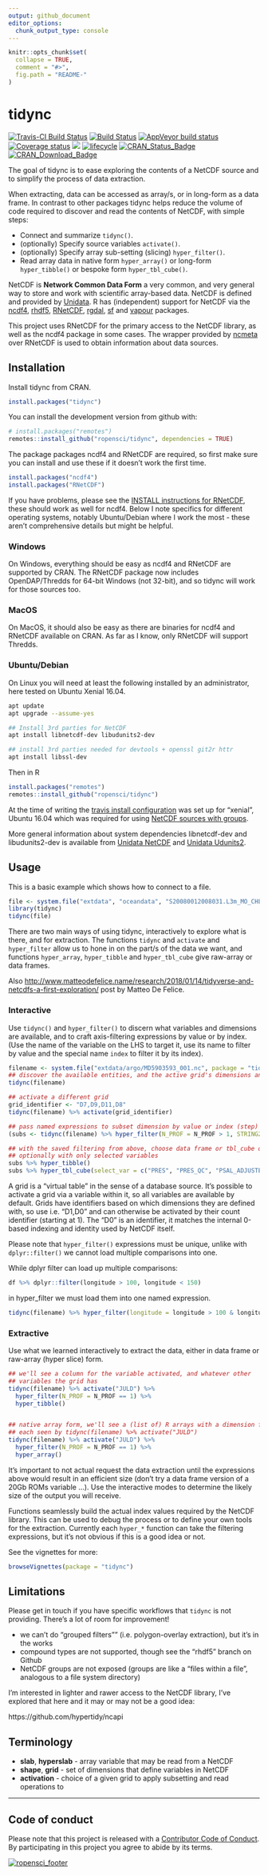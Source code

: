 ```yaml
---
output: github_document
editor_options: 
  chunk_output_type: console
---
```


<!-- README.md is generated from README.Rmd. Please edit that file -->

```r
knitr::opts_chunk$set(
  collapse = TRUE,
  comment = "#>",
  fig.path = "README-"
)
```

# tidync

<!-- badges: start -->
[![Travis-CI Build Status](https://travis-ci.org/ropensci/tidync.svg?branch=master&env=BUILD_NAME=xenial_release&label=linux)](https://travis-ci.org/ropensci/tidync)
[![Build Status](https://travis-ci.org/ropensci/tidync.svg?branch=master&env=BUILD_NAME=osx_release&label=osx)](https://travis-ci.org/ropensci/tidync)
[![AppVeyor build status](https://ci.appveyor.com/api/projects/status/github/ropensci/tidync?branch=master&svg=true)](https://ci.appveyor.com/project/mdsumner/tidync-nvwwt)
[![Coverage status](https://codecov.io/gh/ropensci/tidync/branch/master/graph/badge.svg)](https://codecov.io/github/ropensci/tidync?branch=master)
[![](https://badges.ropensci.org/174_status.svg)](https://github.com/ropensci/onboarding/issues/174)
[![lifecycle](https://img.shields.io/badge/lifecycle-maturing-blue.svg)](https://www.tidyverse.org/lifecycle/#maturing) [![CRAN_Status_Badge](http://www.r-pkg.org/badges/version/tidync)](https://cran.r-project.org/package=tidync)
[![CRAN_Download_Badge](http://cranlogs.r-pkg.org/badges/tidync)](https://cran.r-project.org/package=tidync)
  <!-- badges: end -->


The goal of tidync is to ease exploring the contents of a NetCDF source and to simplify the process of data extraction. 

When extracting, data can be accessed as array/s, or in long-form as a data frame.
In contrast to other packages tidync helps reduce the volume of code required to discover and read the contents of NetCDF, with simple steps:

* Connect and summarize `tidync()`.
* (optionally) Specify source variables `activate()`.
* (optionally) Specify array sub-setting (slicing) `hyper_filter()`.
* Read array data in native form `hyper_array()` or long-form `hyper_tibble()` or bespoke form `hyper_tbl_cube()`. 

NetCDF is **Network Common Data Form** a very common, and very general way to store and work with 
scientific array-based data. NetCDF is defined and provided by [Unidata](https://www.unidata.ucar.edu/software/netcdf/). R has (independent) support for NetCDF via the [ncdf4](https://CRAN.R-project.org/package=ncdf4), [rhdf5](https://bioconductor.org/packages/release/bioc/html/rhdf5.html), [RNetCDF](https://CRAN.R-project.org/package=RNetCDF), [rgdal](https://CRAN.R-project.org/package=rgdal), [sf](https://CRAN.R-project.org/package=sf) and [vapour](https://CRAN.R-project.org/package=vapour) packages. 

This project uses RNetCDF for the primary access to the NetCDF library, as well as the ncdf4 package in some cases. The wrapper provided by [ncmeta](https://CRAN.R-project.org/package=ncmeta) over RNetCDF is used to obtain information about data sources. 

## Installation

Install tidync from CRAN. 

```r
install.packages("tidync")
```

You can install the development version from github with:

```r
# install.packages("remotes")
remotes::install_github("ropensci/tidync", dependencies = TRUE)
```

The package packages ncdf4 and RNetCDF are required, so first make sure you can install and use these if it doesn't work the first time. 

```r
install.packages("ncdf4")
install.packages("RNetCDF")
```

If you have problems, please see the [INSTALL instructions for RNetCDF](https://CRAN.R-project.org/package=RNetCDF/INSTALL), these should work as well for ncdf4. Below I note specifics for different operating systems, notably Ubuntu/Debian where I work the most - these aren't comprehensive details but might be helpful.

### Windows

On Windows, everything should be easy as ncdf4 and RNetCDF are supported by CRAN. The RNetCDF package now includes OpenDAP/Thredds for 64-bit Windows (not 32-bit), and so tidync will work for those sources too. 

### MacOS

On MacOS, it should also be easy as there are binaries for ncdf4 and RNetCDF available on CRAN. As far as I know, only RNetCDF will support Thredds. 

### Ubuntu/Debian

On Linux you will need at least the following installed by an administrator,
here tested on Ubuntu Xenial 16.04. 

```bash
apt update 
apt upgrade --assume-yes

## Install 3rd parties for NetCDF
apt install libnetcdf-dev libudunits2-dev

## install 3rd parties needed for devtools + openssl git2r httr
apt install libssl-dev
```

Then in R

```R
install.packages("remotes")
remotes::install_github("ropensci/tidync")
```

At the time of writing the [travis install configuration](https://github.com/ropensci/tidync/blob/master/.travis.yml) was set up for "xenial", Ubuntu 16.04 which was required for using [NetCDF sources with groups](https://www.unidata.ucar.edu/software/netcdf/workshops/2011/groups-types/GroupsIntro.html). 


More general information about system dependencies libnetcdf-dev and libudunits2-dev is available from [Unidata NetCDF](https://www.unidata.ucar.edu/software/netcdf/docs/getting_and_building_netcdf.html) and [Unidata Udunits2](https://www.unidata.ucar.edu/software/udunits/udunits-current/doc/udunits/udunits2.html#Installation). 


## Usage

This is a basic example which shows how to connect to a file. 

```r
file <- system.file("extdata", "oceandata", "S20080012008031.L3m_MO_CHL_chlor_a_9km.nc", package = "tidync")
library(tidync)
tidync(file) 
```

There are two main ways of using tidync, interactively to explore what is there, and for extraction. The functions
`tidync` and `activate` and `hyper_filter` allow us to hone in on the part/s of the data we want, and functions `hyper_array`, `hyper_tibble` and `hyper_tbl_cube` give raw-array or data frames. 

Also [http://www.matteodefelice.name/research/2018/01/14/tidyverse-and-netcdfs-a-first-exploration/](this blog) post by Matteo De Felice. 

### Interactive

Use `tidync()` and `hyper_filter()` to discern what variables and dimensions are available, and to craft axis-filtering
expressions by value or by index. (Use the name of the variable on the LHS to target it, use its name to filter by value and the special name `index` to filter it by its index). 

```r
filename <- system.file("extdata/argo/MD5903593_001.nc", package = "tidync")
## discover the available entities, and the active grid's dimensions and variables
tidync(filename)

## activate a different grid
grid_identifier <- "D7,D9,D11,D8"
tidync(filename) %>% activate(grid_identifier)

## pass named expressions to subset dimension by value or index (step)
(subs <- tidync(filename) %>% hyper_filter(N_PROF = N_PROF > 1, STRING256 = index > 10))

## with the saved filtering from above, choose data frame or tbl_cube output
## optionally with only selected variables
subs %>% hyper_tibble()
subs %>% hyper_tbl_cube(select_var = c("PRES", "PRES_QC", "PSAL_ADJUSTED"))
```


A grid is a "virtual table" in the sense of a database source. It's possible to activate a grid via a variable within it, so all variables are available by default. Grids have identifiers based on which dimensions they are defined with, so use i.e. "D1,D0" and can otherwise be activated by their count identifier (starting at 1). The "D0" is an identifier, it matches the internal 0-based indexing and identity used by NetCDF itself. 

Please note that `hyper_filter()` expressions must be unique, unlike with `dplyr::filter()` we cannot load multiple comparisons into one. 

While dplyr filter can load up multiple comparisons: 

```r
df %>% dplyr::filter(longitude > 100, longitude < 150)
```

in hyper_filter we must load them into one named expression.  

```r
tidync(filename) %>% hyper_filter(longitude = longitude > 100 & longitude < 150)
```


### Extractive

Use what we learned interactively to extract the data, either in data frame or raw-array (hyper slice) form. 

```r
## we'll see a column for the variable activated, and whatever other 
## variables the grid has
tidync(filename) %>% activate("JULD") %>% 
  hyper_filter(N_PROF = N_PROF == 1) %>% 
  hyper_tibble()


## native array form, we'll see a (list of) R arrays with a dimension for 
## each seen by tidync(filename) %>% activate("JULD")
tidync(filename) %>% activate("JULD") %>% 
  hyper_filter(N_PROF = N_PROF == 1) %>% 
  hyper_array()

```

It's important to not actual request the data extraction until the expressions above would result in an efficient size (don't try a data frame version of a 20Gb ROMs variable ...). Use the interactive modes to determine the likely size of the output you will receive. 

Functions seamlessly build the actual index values required by the NetCDF library. This can be used to debug the process or to define your own tools for the extraction. Currently each `hyper_*` function can take the filtering expressions, but it's not obvious if this is a good idea or not. 


See the vignettes for more: 

```R
browseVignettes(package = "tidync")
```

## Limitations

Please get in touch if you have specific workflows that `tidync` is not providing. There's a lot of room for improvement!

* we can't do "grouped filters"" (i.e. polygon-overlay extraction), but it's in the works
* compound types are not supported, though see the "rhdf5" branch on Github
* NetCDF groups are not exposed (groups are like a "files within a file", analogous to a file system directory)

I'm interested in lighter and rawer access to the NetCDF library, I've explored that here and it may or may not be a good idea:

https://github.com/hypertidy/ncapi

## Terminology

* **slab**, **hyperslab** - array variable that may be read from a NetCDF 
* **shape**, **grid** - set of dimensions that define variables in NetCDF
* **activation** - choice of a given grid to apply subsetting and read operations to


---

## Code of conduct

Please note that this project is released with a [Contributor Code of Conduct](CONDUCT.md). By participating in this project you agree to abide by its terms.



[![ropensci_footer](https://ropensci.org/public_images/ropensci_footer.png)](https://ropensci.org)
